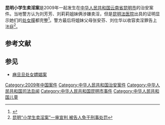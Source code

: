 '''昆明小学生卖淫案'''是2009年一起发生在[[中华人民共和国|中华人民共和国]][[云南省|云南省]][[昆明市|昆明市]]的治安案件。当地警方认为刘芳芳、刘莉莉姐妹俩涉嫌卖淫，但是[[昆明法医院|昆明法医院]]出具的证明显示她们的[[处女膜|处女膜]]都完整<ref>{{Cite web |url=http://news.sohu.com/20090602/n264294540.shtml |title=昆明公安局就“小学女生卖淫案”作出回应 |accessdate=2010-07-26 |archive-date=2009-06-05 |archive-url=https://web.archive.org/web/20090605115134/http://news.sohu.com/20090602/n264294540.shtml |dead-url=no }}</ref>。警方最后将姐妹父母张安芬、刘仕华以收容卖淫罪告上法庭<ref>[http://news.ifeng.com/society/1/200912/1218_343_1479676.shtml 昆明“小学生卖淫案”一审宣判 被告人免于刑事处罚]</ref>。

== 参考文献 ==
{{Reflist}}

== 参见 ==
* [[麻旦旦处女嫖娼案|麻旦旦处女嫖娼案]]

[[Category:2009年中国案件|Category:2009年中国案件]]
[[Category:中华人民共和国治安案件|Category:中华人民共和国治安案件]]
[[Category:中华人民共和国司法丑闻|Category:中华人民共和国司法丑闻]]
[[Category:中华人民共和国昆明市事件|Category:中华人民共和国昆明市事件]]
[[Category:中华人民共和国儿童|Category:中华人民共和国儿童]]